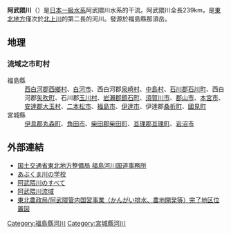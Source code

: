 {{nofootnotes|time=2020-03-17}}
{{Infobox 日本河川
|名稱=阿武隈川
|平假名=あぶくまがわ
|拼音=Abukumagawa
|長度=239
|標高=1,835
|流量=117
|流域面積=5,390
|水源=[[那須岳|旭岳]]（福島縣）
|注入=太平洋（宮城縣）
|流經=[[福島縣|福島縣]]・[[宮城縣|宮城縣]]
|圖像=[[File:AbukumaGawa2005-4b.jpg|300px]]<br>阿武隈川
}}
'''阿武隈川'''（{{jpn|j=阿武隈川|hg=あぶくまがわ|rm=Abukumagawa|f=y}}）是[[日本|日本]][[一級水系|一級水系]]阿武隈川水系的干流。阿武隈川全長239km，是[[東北地方|東北地方]]僅次於[[北上川|北上川]]的第二長的河川。發源於福島縣那須岳。

==地理==
=== 流域之市町村 ===
; 福島縣
: [[西白河郡|西白河郡]][[西鄉村|西鄉村]]、[[白河市|白河市]]、西白河郡[[泉崎村|泉崎村]]、[[中島村|中島村]]、[[石川郡|石川郡]][[石川町|石川町]]、西白河郡[[矢吹町|矢吹町]]、石川郡[[玉川村|玉川村]]、[[岩瀨郡|岩瀨郡]][[鏡石町|鏡石町]]、[[須賀川市|須賀川市]]、[[郡山市|郡山市]]、[[本宮市|本宮市]]、[[安達郡|安達郡]][[大玉村|大玉村]]、[[二本松市|二本松市]]、[[福島市|福島市]]、[[伊達市_(福島縣)|伊達市]]、伊達郡[[桑折町|桑折町]]、[[國見町|國見町]]
; 宮城縣
: [[伊具郡|伊具郡]][[丸森町|丸森町]]、[[角田市|角田市]]、[[柴田郡|柴田郡]][[柴田町|柴田町]]、[[亘理郡|亘理郡]][[亘理町|亘理町]]、[[岩沼市|岩沼市]]

== 外部連結==
{{refbegin}}
* [https://web.archive.org/web/20090401124055/http://www.fks-wo.thr.mlit.go.jp/ 国土交通省東北地方整備局 福島河川国道事務所]
* [https://web.archive.org/web/20080108050309/http://www.fks-wo.thr.mlit.go.jp/school/ あぶくま川の学校]
* [https://web.archive.org/web/20091211180757/http://www.mlit.go.jp/river/toukei_chousa/kasen/jiten/nihon_kawa/82020/82020-1.html 阿武隈川のすべて]
* [http://www.thr.mlit.go.jp/sendai/hp/abu/gif/abukuma.gif 阿武隈川流域]{{dead link|date=2018年1月 |bot=InternetArchiveBot |fix-attempted=yes }}
* [http://www.maff.go.jp/tohoku/nouson/kokuei/abukuma/map.html 東北農政局/阿武隈管内国営事業（かんがい排水、農地開発等）完了地区位置図] {{Wayback|url=http://www.maff.go.jp/tohoku/nouson/kokuei/abukuma/map.html |date=20210105042939 }}
{{refend}}

{{日本一級水系的河川}}
{{Authority control}}

[[Category:福島縣河川|Category:福島縣河川]]
[[Category:宮城縣河川|Category:宮城縣河川]]